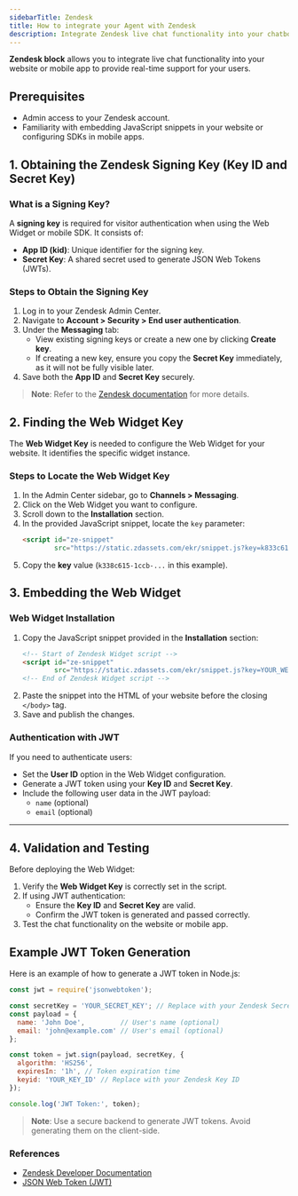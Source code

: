 ```yaml
---
sidebarTitle: Zendesk
title: How to integrate your Agent with Zendesk
description: Integrate Zendesk live chat functionality into your chatbot for real-time support and authenticated user interactions.
---
```

**Zendesk block** allows you to integrate live chat functionality into your website or mobile app to provide real-time support for your users.

## Prerequisites
- Admin access to your Zendesk account.
- Familiarity with embedding JavaScript snippets in your website or configuring SDKs in mobile apps.


## 1. Obtaining the Zendesk Signing Key (Key ID and Secret Key)

### What is a Signing Key?
A **signing key** is required for visitor authentication when using the Web Widget or mobile SDK. It consists of:
- **App ID (kid)**: Unique identifier for the signing key.
- **Secret Key**: A shared secret used to generate JSON Web Tokens (JWTs).

### Steps to Obtain the Signing Key
1. Log in to your Zendesk Admin Center.
2. Navigate to **Account > Security > End user authentication**.
3. Under the **Messaging** tab:
   - View existing signing keys or create a new one by clicking **Create key**.
   - If creating a new key, ensure you copy the **Secret Key** immediately, as it will not be fully visible later.
4. Save both the **App ID** and **Secret Key** securely.

> **Note**: Refer to the [Zendesk documentation](https://developer.zendesk.com/documentation/zendesk-web-widget-sdks/sdks/web/enabling_auth_visitors/#generating-a-signing-key) for more details.


## 2. Finding the Web Widget Key

The **Web Widget Key** is needed to configure the Web Widget for your website. It identifies the specific widget instance.

### Steps to Locate the Web Widget Key
1. In the Admin Center sidebar, go to **Channels > Messaging**.
2. Click on the Web Widget you want to configure.
3. Scroll down to the **Installation** section.
4. In the provided JavaScript snippet, locate the `key` parameter:
   ```html
   <script id="ze-snippet"
           src="https://static.zdassets.com/ekr/snippet.js?key=k833c615-1ccb-..."></script>
   ```
5. Copy the **key** value (`k338c615-1ccb-...` in this example).


## 3. Embedding the Web Widget

### Web Widget Installation
1. Copy the JavaScript snippet provided in the **Installation** section:
   ```html
   <!-- Start of Zendesk Widget script -->
   <script id="ze-snippet"
           src="https://static.zdassets.com/ekr/snippet.js?key=YOUR_WEB_WIDGET_KEY"></script>
   <!-- End of Zendesk Widget script -->
   ```
2. Paste the snippet into the HTML of your website before the closing `</body>` tag.
3. Save and publish the changes.

### Authentication with JWT
If you need to authenticate users:
- Set the **User ID** option in the Web Widget configuration.
- Generate a JWT token using your **Key ID** and **Secret Key**.
- Include the following user data in the JWT payload:
  - `name` (optional)
  - `email` (optional)

---

## 4. Validation and Testing

Before deploying the Web Widget:
1. Verify the **Web Widget Key** is correctly set in the script.
2. If using JWT authentication:
   - Ensure the **Key ID** and **Secret Key** are valid.
   - Confirm the JWT token is generated and passed correctly.
3. Test the chat functionality on the website or mobile app.


## Example JWT Token Generation

Here is an example of how to generate a JWT token in Node.js:

```javascript
const jwt = require('jsonwebtoken');

const secretKey = 'YOUR_SECRET_KEY'; // Replace with your Zendesk Secret Key
const payload = {
  name: 'John Doe',         // User's name (optional)
  email: 'john@example.com' // User's email (optional)
};

const token = jwt.sign(payload, secretKey, {
  algorithm: 'HS256',
  expiresIn: '1h', // Token expiration time
  keyid: 'YOUR_KEY_ID' // Replace with your Zendesk Key ID
});

console.log('JWT Token:', token);
```

> **Note**: Use a secure backend to generate JWT tokens. Avoid generating them on the client-side.


### References
- [Zendesk Developer Documentation](https://developer.zendesk.com/documentation/)
- [JSON Web Token (JWT)](https://jwt.io/)


